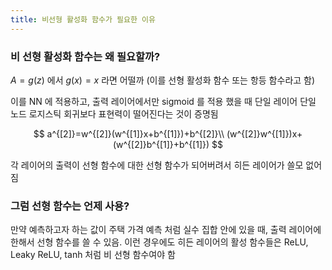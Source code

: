 ```yaml
---
title: 비선형 활성화 함수가 필요한 이유
---
```


### 비 선형 활성화 함수는 왜 필요할까?

$A=g(z)$ 에서 $g(x)=x$ 라면 어떨까 (이를 선형 활성화 함수 또는 항등 함수라고 함)

이를 NN 에 적용하고, 출력 레이어에서만 sigmoid 를 적용 했을 때 단일 레이어 단일 노드 로지스틱 회귀보다 표현력이 떨어진다는 것이 증명됨

$$
a^{[2]}=w^{[2]}(w^{[1]}x+b^{[1]})+b^{[2]}\\
(w^{[2]}w^{[1]})x+(w^{[2]}b^{[1]}+b^{[1]})
$$

각 레이어의 출력이 선형 함수에 대한 선형 함수가 되어버려서 히든 레이어가 쓸모 없어짐

### 그럼 선형 함수는 언제 사용?

만약 예측하고자 하는 값이 주택 가격 예측 처럼 실수 집합 안에 있을 때, 출력 레이어에 한해서 선형 함수를 쓸 수 있음. 이런 경우에도 히든 레이어의 활성 함수들은 ReLU, Leaky ReLU, tanh 처럼 비 선형 함수여야 함